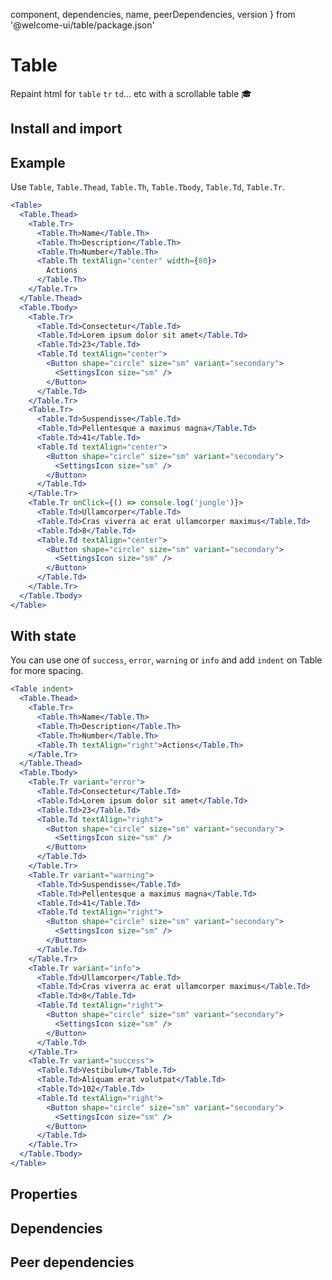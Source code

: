 
  component,
  dependencies,
  name,
  peerDependencies,
  version
} from '@welcome-ui/table/package.json'

# Table

<tagversion version={version} name={name} />

Repaint html for `table` `tr` `td`... etc with a scrollable table 🎓

## Install and import

<usage component={component} name={name} peerDependencies={peerDependencies} />

## Example

Use `Table`, `Table.Thead`, `Table.Th`, `Table.Tbody`, `Table.Td`, `Table.Tr`.

```jsx
<Table>
  <Table.Thead>
    <Table.Tr>
      <Table.Th>Name</Table.Th>
      <Table.Th>Description</Table.Th>
      <Table.Th>Number</Table.Th>
      <Table.Th textAlign="center" width={80}>
        Actions
      </Table.Th>
    </Table.Tr>
  </Table.Thead>
  <Table.Tbody>
    <Table.Tr>
      <Table.Td>Consectetur</Table.Td>
      <Table.Td>Lorem ipsum dolor sit amet</Table.Td>
      <Table.Td>23</Table.Td>
      <Table.Td textAlign="center">
        <Button shape="circle" size="sm" variant="secondary">
          <SettingsIcon size="sm" />
        </Button>
      </Table.Td>
    </Table.Tr>
    <Table.Tr>
      <Table.Td>Suspendisse</Table.Td>
      <Table.Td>Pellentesque a maximus magna</Table.Td>
      <Table.Td>41</Table.Td>
      <Table.Td textAlign="center">
        <Button shape="circle" size="sm" variant="secondary">
          <SettingsIcon size="sm" />
        </Button>
      </Table.Td>
    </Table.Tr>
    <Table.Tr onClick={() => console.log('jungle')}>
      <Table.Td>Ullamcorper</Table.Td>
      <Table.Td>Cras viverra ac erat ullamcorper maximus</Table.Td>
      <Table.Td>8</Table.Td>
      <Table.Td textAlign="center">
        <Button shape="circle" size="sm" variant="secondary">
          <SettingsIcon size="sm" />
        </Button>
      </Table.Td>
    </Table.Tr>
  </Table.Tbody>
</Table>
```

## With state

You can use one of `success`, `error`, `warning` or `info` and add `indent` on Table for more spacing.

```jsx
<Table indent>
  <Table.Thead>
    <Table.Tr>
      <Table.Th>Name</Table.Th>
      <Table.Th>Description</Table.Th>
      <Table.Th>Number</Table.Th>
      <Table.Th textAlign="right">Actions</Table.Th>
    </Table.Tr>
  </Table.Thead>
  <Table.Tbody>
    <Table.Tr variant="error">
      <Table.Td>Consectetur</Table.Td>
      <Table.Td>Lorem ipsum dolor sit amet</Table.Td>
      <Table.Td>23</Table.Td>
      <Table.Td textAlign="right">
        <Button shape="circle" size="sm" variant="secondary">
          <SettingsIcon size="sm" />
        </Button>
      </Table.Td>
    </Table.Tr>
    <Table.Tr variant="warning">
      <Table.Td>Suspendisse</Table.Td>
      <Table.Td>Pellentesque a maximus magna</Table.Td>
      <Table.Td>41</Table.Td>
      <Table.Td textAlign="right">
        <Button shape="circle" size="sm" variant="secondary">
          <SettingsIcon size="sm" />
        </Button>
      </Table.Td>
    </Table.Tr>
    <Table.Tr variant="info">
      <Table.Td>Ullamcorper</Table.Td>
      <Table.Td>Cras viverra ac erat ullamcorper maximus</Table.Td>
      <Table.Td>8</Table.Td>
      <Table.Td textAlign="right">
        <Button shape="circle" size="sm" variant="secondary">
          <SettingsIcon size="sm" />
        </Button>
      </Table.Td>
    </Table.Tr>
    <Table.Tr variant="success">
      <Table.Td>Vestibulum</Table.Td>
      <Table.Td>Aliquam erat volutpat</Table.Td>
      <Table.Td>102</Table.Td>
      <Table.Td textAlign="right">
        <Button shape="circle" size="sm" variant="secondary">
          <SettingsIcon size="sm" />
        </Button>
      </Table.Td>
    </Table.Tr>
  </Table.Tbody>
</Table>
```

## Properties

<props propTypes={props.propTypes.Table} />

## Dependencies

<dependencies dependencies={dependencies} />

## Peer dependencies

<dependencies dependencies={peerDependencies} />
